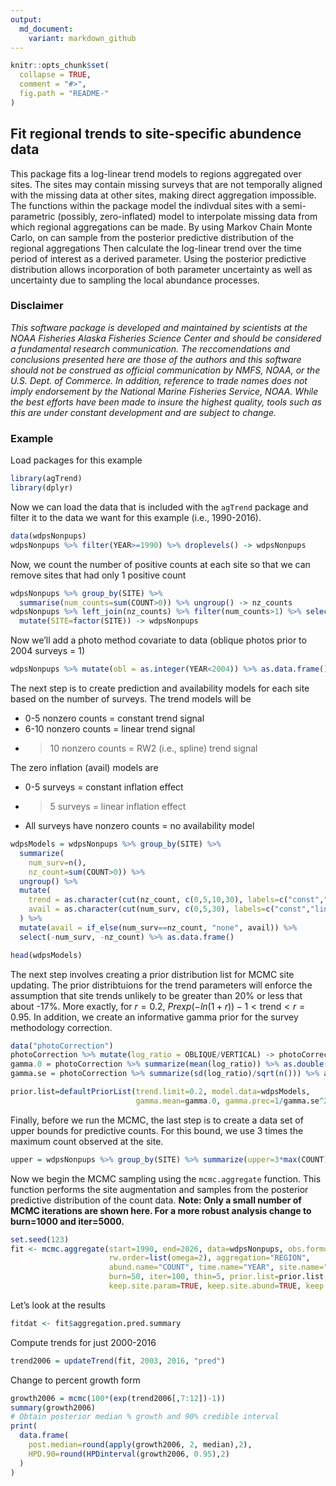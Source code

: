 ```yaml
---
output:
  md_document:
    variant: markdown_github
---
```


<!-- README.md is generated from README.Rmd. Please edit that file -->

```r
knitr::opts_chunk$set(
  collapse = TRUE,
  comment = "#>",
  fig.path = "README-"
)
```

<!-- [![Travis-CI Build Status](https://travis-ci.org/NMML/crawl.svg?branch=devel)](https://travis-ci.org/NMML/crawl) -->

## Fit regional trends to site-specific abundence data

This package fits a log-linear trend models to regions aggregated over sites. The sites may contain missing surveys that are not temporally aligned with the missing data at other sites, making direct aggregation impossible. The functions within the package model the indivdual sites with a semi-parametric (possibly, zero-inflated) model to interpolate missing data from which regional aggregations can be made. By using Markov Chain Monte Carlo, on can sample from the posterior predictive distribution of the regional aggregations Then calculate the log-linear trend over the time period of interest as a derived parameter. Using the posterior predictive distribution allows incorporation of both parameter uncertainty as well as uncertainty due to sampling the local abundance processes.


### Disclaimer

*This software package is developed and maintained by scientists at the NOAA Fisheries Alaska Fisheries Science Center and should be considered a fundamental research communication. The reccomendations and conclusions presented here are those of the authors and this software should not be construed as official communication by NMFS, NOAA, or the U.S. Dept. of Commerce. In addition, reference to trade names does not imply endorsement by the National Marine Fisheries Service, NOAA. While the best efforts have been made to insure the highest quality, tools such as this are under constant development and are subject to change.*

### Example

Load packages for this example
```r
library(agTrend)
library(dplyr)
```

Now we can load the data that is included with the `agTrend` package and filter it to the data we want for this example (i.e., 1990-2016).

```r
data(wdpsNonpups)
wdpsNonpups %>% filter(YEAR>=1990) %>% droplevels() -> wdpsNonpups
```

Now, we count the number of positive counts at each site so that we can remove sites that had only 1 positive count
```r
wdpsNonpups %>% group_by(SITE) %>% 
  summarise(num_counts=sum(COUNT>0)) %>% ungroup() -> nz_counts
wdpsNonpups %>% left_join(nz_counts) %>% filter(num_counts>1) %>% select(-num_counts) %>% 
  mutate(SITE=factor(SITE)) -> wdpsNonpups
```

Now we'll add a photo method covariate to data (oblique photos prior to 2004 surveys = 1)
```r
wdpsNonpups %>% mutate(obl = as.integer(YEAR<2004)) %>% as.data.frame() -> wdpsNonpups
```

The next step is to create prediction and availability models for each site based on the number of surveys. The trend models will be

* 0-5 nonzero counts = constant trend signal
* 6-10 nonzero counts = linear trend signal
* >10 nonzero counts = RW2 (i.e., spline) trend signal

The zero inflation (avail) models are 

* 0-5 surveys = constant inflation effect
* >5 surveys = linear inflation effect
* All surveys have nonzero counts = no availability model

```r
wdpsModels = wdpsNonpups %>% group_by(SITE) %>% 
  summarize(
    num_surv=n(),
    nz_count=sum(COUNT>0)) %>% 
  ungroup() %>%  
  mutate(
    trend = as.character(cut(nz_count, c(0,5,10,30), labels=c("const","lin","RW"))),
    avail = as.character(cut(num_surv, c(0,5,30), labels=c("const","lin")))
  ) %>% 
  mutate(avail = if_else(num_surv==nz_count, "none", avail)) %>% 
  select(-num_surv, -nz_count) %>% as.data.frame()

head(wdpsModels)
```

The next step involves creating a prior distribution list for MCMC site updating. The prior distribtuions for the trend parameters will enforce the assumption that site trends unlikely to be greater than 20% or less that about -17%. More exactly, for $r = 0.2$, $Pr{exp(-ln(1+r))-1 < \mbox{trend} < r} = 0.95$. In addition, we create an informative gamma prior for the survey methodology correction. 
```r
data("photoCorrection")
photoCorrection %>% mutate(log_ratio = OBLIQUE/VERTICAL) -> photoCorrection
gamma.0 = photoCorrection %>% summarize(mean(log_ratio)) %>% as.double()
gamma.se = photoCorrection %>% summarize(sd(log_ratio)/sqrt(n())) %>% as.double()

prior.list=defaultPriorList(trend.limit=0.2, model.data=wdpsModels,
                            gamma.mean=gamma.0, gamma.prec=1/gamma.se^2)
```

Finally, before we run the MCMC, the last step is to create a data set of upper bounds for predictive counts. For this bound, we use 3 times the maximum count observed at the site. 

```r
upper = wdpsNonpups %>% group_by(SITE) %>% summarize(upper=3*max(COUNT)) %>% ungroup()
```

Now we begin the MCMC sampling using the `mcmc.aggregate` function. This function performs the site augmentation and samples from the posterior predictive distribution of the count data. **Note: Only a small number of MCMC iterations are shown here. For a more robust analysis change to burn=1000 and iter=5000.**

```r
set.seed(123) 
fit <- mcmc.aggregate(start=1990, end=2026, data=wdpsNonpups, obs.formula=~obl-1, model.data=wdpsModels, 
                      rw.order=list(omega=2), aggregation="REGION",
                      abund.name="COUNT", time.name="YEAR", site.name="SITE", forecast = TRUE,
                      burn=50, iter=100, thin=5, prior.list=prior.list, upper=upper, 
                      keep.site.param=TRUE, keep.site.abund=TRUE, keep.obs.param=TRUE)
```

Let's look at the results
```r
fitdat <- fit$aggregation.pred.summary
```
Compute trends for just 2000-2016
```r
trend2006 = updateTrend(fit, 2003, 2016, "pred")
```
Change to percent growth form
```r
growth2006 = mcmc(100*(exp(trend2006[,7:12])-1))
summary(growth2006)
# Obtain posterior median % growth and 90% credible interval
print(
  data.frame(
    post.median=round(apply(growth2006, 2, median),2),
    HPD.90=round(HPDinterval(growth2006, 0.95),2)
  )
)
```
